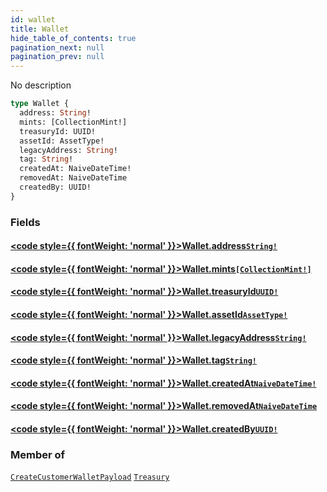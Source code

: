 ```yaml
---
id: wallet
title: Wallet
hide_table_of_contents: true
pagination_next: null
pagination_prev: null
---
```








No description

```graphql
type Wallet {
  address: String!
  mints: [CollectionMint!]
  treasuryId: UUID!
  assetId: AssetType!
  legacyAddress: String!
  tag: String!
  createdAt: NaiveDateTime!
  removedAt: NaiveDateTime
  createdBy: UUID!
}
```


### Fields

#### [<code style={{ fontWeight: 'normal' }}>Wallet.<b>address</b></code>](#)<Bullet />[`String!`](/scalars/string) <Badge class="secondary" text="non-null"/> <Badge class="secondary" text="scalar"/>
> 
> 

#### [<code style={{ fontWeight: 'normal' }}>Wallet.<b>mints</b></code>](#)<Bullet />[`[CollectionMint!]`](/objects/collection-mint) <Badge class="secondary" text="list"/> <Badge class="secondary" text="object"/>
> 
> 

#### [<code style={{ fontWeight: 'normal' }}>Wallet.<b>treasuryId</b></code>](#)<Bullet />[`UUID!`](/scalars/uuid) <Badge class="secondary" text="non-null"/> <Badge class="secondary" text="scalar"/>
> 
> 

#### [<code style={{ fontWeight: 'normal' }}>Wallet.<b>assetId</b></code>](#)<Bullet />[`AssetType!`](/enums/asset-type) <Badge class="secondary" text="non-null"/> <Badge class="secondary" text="enum"/>
> 
> 

#### [<code style={{ fontWeight: 'normal' }}>Wallet.<b>legacyAddress</b></code>](#)<Bullet />[`String!`](/scalars/string) <Badge class="secondary" text="non-null"/> <Badge class="secondary" text="scalar"/>
> 
> 

#### [<code style={{ fontWeight: 'normal' }}>Wallet.<b>tag</b></code>](#)<Bullet />[`String!`](/scalars/string) <Badge class="secondary" text="non-null"/> <Badge class="secondary" text="scalar"/>
> 
> 

#### [<code style={{ fontWeight: 'normal' }}>Wallet.<b>createdAt</b></code>](#)<Bullet />[`NaiveDateTime!`](/scalars/naive-date-time) <Badge class="secondary" text="non-null"/> <Badge class="secondary" text="scalar"/>
> 
> 

#### [<code style={{ fontWeight: 'normal' }}>Wallet.<b>removedAt</b></code>](#)<Bullet />[`NaiveDateTime`](/scalars/naive-date-time) <Badge class="secondary" text="scalar"/>
> 
> 

#### [<code style={{ fontWeight: 'normal' }}>Wallet.<b>createdBy</b></code>](#)<Bullet />[`UUID!`](/scalars/uuid) <Badge class="secondary" text="non-null"/> <Badge class="secondary" text="scalar"/>
> 
> 



### Member of

[`CreateCustomerWalletPayload`](/objects/create-customer-wallet-payload)  <Badge class="secondary" text="object"/><Bullet />[`Treasury`](/objects/treasury)  <Badge class="secondary" text="object"/>



